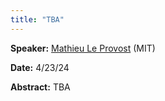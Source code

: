 ```yaml
---
title: "TBA"
---
```

**Speaker:** [Mathieu Le Provost](https://scholar.google.com/citations?user=HBBUBOoAAAAJ&hl=en) (MIT)

**Date:** 4/23/24

**Abstract:** TBA